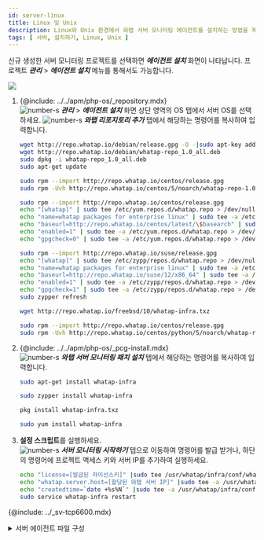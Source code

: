 ```yaml
---
id: server-linux
title: Linux 및 Unix
description: Linux와 Unix 환경에서 와탭 서버 모니터링 에이전트를 설치하는 방법을 제공합니다.
tags: [ 서버, 설치하기, Linux, Unix ]
---
```



신규 생성한 서버 모니터링 프로젝트를 선택하면 ***에이전트 설치*** 화면이 나타납니다. 프로젝트 ***관리*** > ***에이전트 설치*** 메뉴를 통해서도 가능합니다.

![](/img/server-install.png)

1. {@include: ../../apm/php-os/_repository.mdx}  
    ![number-s](/img/number-01.png) ***관리*** > ***에이전트 설치*** 화면 상단 영역의 OS 탭에서 서버 OS를 선택하세요. ![number-s](/img/number-02.png) ***와탭 리포지토리 추가*** 탭에서 해당하는 명령어를 복사하여 입력합니다.
    
    <Tabs>
    <TabItem value="du" label="Debian / Ubuntu" default>

    ```bash title=SH
    wget http://repo.whatap.io/debian/release.gpg -O -|sudo apt-key add -
    wget http://repo.whatap.io/debian/whatap-repo_1.0_all.deb
    sudo dpkg -i whatap-repo_1.0_all.deb
    sudo apt-get update
    ```
    </TabItem>
    <TabItem value="co" label="CentOS">

    ```bash title=SH
    sudo rpm --import http://repo.whatap.io/centos/release.gpg
    sudo rpm -Uvh http://repo.whatap.io/centos/5/noarch/whatap-repo-1.0-1.noarch.rpm
    ```
    </TabItem>
    <TabItem value="al" label="Amazon Linux">

    ```bash title=SH
    sudo rpm --import http://repo.whatap.io/centos/release.gpg
    echo "[whatap]" | sudo tee /etc/yum.repos.d/whatap.repo > /dev/null
    echo "name=whatap packages for enterprise linux" | sudo tee -a /etc/yum.repos.d/whatap.repo > /dev/null
    echo "baseurl=http://repo.whatap.io/centos/latest/\$basearch" | sudo tee -a /etc/yum.repos.d/whatap.repo > /dev/null
    echo "enabled=1" | sudo tee -a /etc/yum.repos.d/whatap.repo > /dev/null
    echo "gpgcheck=0" | sudo tee -a /etc/yum.repos.d/whatap.repo > /dev/null
    ```
    </TabItem>
    </Tabs>
    <Tabs>
    <TabItem value="suse" label="SUSE">

    ```bash title=SH
    sudo rpm --import http://repo.whatap.io/suse/release.gpg
    echo "[whatap]" | sudo tee /etc/zypp/repos.d/whatap.repo > /dev/null
    echo "name=whatap packages for enterprise linux" | sudo tee -a /etc/zypp/repos.d/whatap.repo > /dev/null
    echo "baseurl=http://repo.whatap.io/suse/12/x86_64" | sudo tee -a /etc/zypp/repos.d/whatap.repo > /dev/null
    echo "enabled=1" | sudo tee -a /etc/zypp/repos.d/whatap.repo > /dev/null
    echo "gpgcheck=1" | sudo tee -a /etc/zypp/repos.d/whatap.repo > /dev/null
    sudo zypper refresh
    ```
    </TabItem>
    <TabItem value="fb" label="FreeBSD">

    ```bash title=SH
    wget http://repo.whatap.io/freebsd/10/whatap-infra.txz
    ```
    </TabItem>
    <TabItem value="xs" label="XenServer">

    ```bash title=SH
    sudo rpm --import http://repo.whatap.io/centos/release.gpg
    sudo rpm -Uvh http://repo.whatap.io/centos/python/5/noarch/whatap-repo-1.0-1.noarch.rpm
    ```
    </TabItem>
    </Tabs> 

1. {@include: ../../apm/php-os/_pcg-install.mdx}  
    ![number-s](/img/number-03.png) ***와탭 서버 모니터링 패치 설치*** 탭에서 해당하는 명령어를 복사하여 입력합니다.
    
    <Tabs>
    <TabItem value="du" label="Debian / Ubuntu" default>

    ```bash title=SH
    sudo apt-get install whatap-infra
    ```
    </TabItem>
    <TabItem value="suse" label="SUSE">

    ```bash title=SH
    sudo zypper install whatap-infra
    ```
    </TabItem>
    <TabItem value="fb" label="FreeBSD">

    ```bash title=SH
    pkg install whatap-infra.txz
    ```
    </TabItem>
    </Tabs>
    <Tabs>
    <TabItem value="cax" label="CentOS / Amazon Linux / XenServer">

    ```bash title=SH
    sudo yum install whatap-infra
    ```
    </TabItem>
    </Tabs> 

1. **설정 스크립트**를 실행하세요.  
    ![number-s](/img/number-04.png) ***서버 모니터링 시작하기*** 탭으로 이동하여 명령어를 발급 받거나, 하단의 명령어에 프로젝트 액세스 키와 서버 IP를 추가하여 실행하세요.

    ```bash
    echo "license=[발급된 라이선스키]" |sudo tee /usr/whatap/infra/conf/whatap.conf
    echo "whatap.server.host=[할당된 와탭 서버 IP]" |sudo tee -a /usr/whatap/infra/conf/whatap.conf
    echo "createdtime=`date +%s%N`" |sudo tee -a /usr/whatap/infra/conf/whatap.conf
    sudo service whatap-infra restart
    ```

{@include: ../_sv-tcp6600.mdx}

<details>
<summary>서버 에이전트 파일 구성</summary>

{@include: _sv-cpf.mdx} 
{@include: _sv-lf-cpf.mdx}               

</details>    

<!-- 
    :::note
    에이전트에서 수집 서버로 **TCP 6600** 포트 접근이 가능해야 합니다.(TCP 아웃바운드)
    :::
-->    